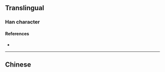 {{also|暉|日军}}
{{character info}}

==Translingual==

===Han character===
{{Han char|rn=72|rad=日|as=06|sn=10|four=|canj=ABKQ,XABKQ|ids=⿰日军}}

====References====
* {{Han ref|kx=0495.241|hdz=21509.081|uh=6656|ud=26198}}

----

==Chinese==
{{zh-see|暉}}